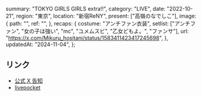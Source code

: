   summary: "TOKYO GIRLS GIRLS extra!!",
  category: "LIVE",
  date: "2022-10-21",
  region: "東京",
  location: "新宿ReNY",
  present: ["高嶺のなでしこ"],
  image: {
    path: "",
    ref: "",
  },
  recaps: {
    costume: "アンチファン衣装",
    setlist: ["アンチファン", "女の子は強い", "mc", "ユメムスビ", "乙女どもよ。", "ファンサ"],
    url: "https://x.com/Mikuru_hositani/status/1583411423417245698",
  },
  updatedAt: "2024-11-04",
};

## リンク

- [公式 X 告知](https://x.com/takanenofficial/status/1576166294373531648)
- [livepocket](https://t.livepocket.jp/e/tgg_1021)
